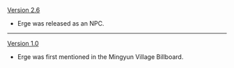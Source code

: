 {{Change History/Header}}
[[Version 2.6]]
* Erge was released as an NPC.
----
[[Version 1.0]]
* Erge was first mentioned in the Mingyun Village Billboard.